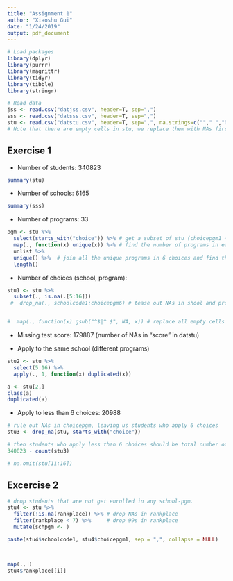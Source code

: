 ```yaml
---
title: "Assignment 1"
author: "Xiaoshu Gui"
date: "1/24/2019"
output: pdf_document
---
```


```r
# Load packages
library(dplyr)
library(purrr)
library(magrittr)
library(tidyr)
library(tibble)
library(stringr)

# Read data
jss <- read.csv("datjss.csv", header=T, sep=",")
sss <- read.csv("datsss.csv", header=T, sep=",")
stu <- read.csv("datstu.csv", header=T, sep=",", na.strings=c(""," ","NA"))
# Note that there are empty cells in stu, we replace them with NAs first.
```

## Exercise 1
* Number of students: 340823
```r
summary(stu)
```

* Number of schools: 6165
```r
summary(sss)
```

* Number of programs: 33
```r
pgm <- stu %>% 
  select(starts_with("choice")) %>% # get a subset of stu (choicepgm1 ~ 6)
  map(., function(x) unique(x)) %>% # find the number of programs in each "choicepgm"
  unlist %>% 
  unique() %>%  # join all the unique programs in 6 choices and find the unique value.
  length() 
```

* Number of choices (school, program): 
```r
stu1 <- stu %>%
  subset(., is.na(.[5:16]))
 #  drop_na(., schoolcode1:choicepgm6) # tease out NAs in shool and program choices


#  map(., function(x) gsub("^$|^ $", NA, x)) # replace all empty cells with NAs. 
```

* Missing test score: 179887 (number of NAs in "score" in datstu)

* Apply to the same school (different programs)
```r
stu2 <- stu %>%
  select(5:16) %>%
  apply(., 1, function(x) duplicated(x))

a <- stu[2,]
class(a)
duplicated(a)


```

* Apply to less than 6 choices: 20988

```r
# rule out NAs in choicepgm, leaving us students who apply 6 choices
stu3 <- drop_na(stu, starts_with("choice"))

# then students who apply less than 6 choices should be total number of students minus those who apply 6 choices:
340823 - count(stu3)

# na.omit(stu[11:16])
```


## Excercise 2
```r
# drop students that are not get enrolled in any school-pgm.
stu4 <- stu %>% 
  filter(!is.na(rankplace)) %>% # drop NAs in rankplace
  filter(rankplace < 7) %>%     # drop 99s in rankplace
  mutate(schpgm <- )

paste(stu4$schoolcode1, stu4$choicepgm1, sep = ",", collapse = NULL)



map(., )
stu4$rankplace[[i]]




```


